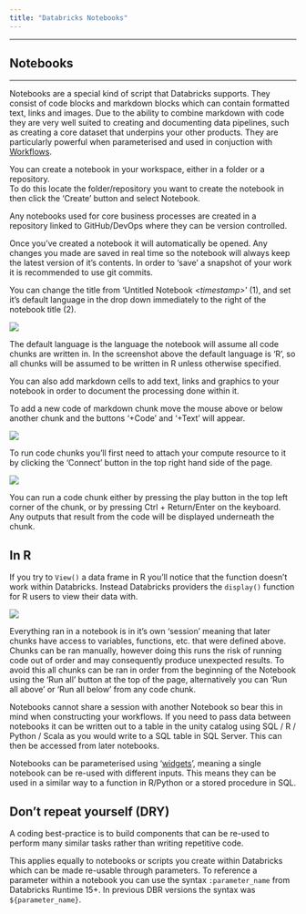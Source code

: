 ```yaml
---
title: "Databricks Notebooks"
---
```


------------------------------------------------------------------------

## Notebooks

------------------------------------------------------------------------

Notebooks are a special kind of script that Databricks supports. They consist of code blocks and markdown blocks which can contain formatted text, links and images. Due to the ability to combine markdown with code they are very well suited to creating and documenting data pipelines, such as creating a core dataset that underpins your other products. They are particularly powerful when parameterised and used in conjuction with [Workflows](ADA/Databricks_workflows.qmd).

You can create a notebook in your workspace, either in a folder or a repository.\
To do this locate the folder/repository you want to create the notebook in then click the 'Create' button and select Notebook.

::: callout-tip
Any notebooks used for core business processes are created in a repository linked to GitHub/DevOps where they can be version controlled.
:::

Once you've created a notebook it will automatically be opened. Any changes you made are saved in real time so the notebook will always keep the latest version of it's contents. In order to 'save' a snapshot of your work it is recommended to use git commits.

You can change the title from 'Untitled Notebook *\<timestamp\>*' (1), and set it's default language in the drop down immediately to the right of the notebook title (2).

![](/images/ada-notebook.png)

The default language is the language the notebook will assume all code chunks are written in. In the screenshot above the default language is 'R', so all chunks will be assumed to be written in R unless otherwise specified.

You can also add markdown cells to add text, links and graphics to your notebook in order to document the processing done within it.

To add a new code of markdown chunk move the mouse above or below another chunk and the buttons '+Code' and '+Text' will appear.

![](/images/ada-notebook-add-chunk.png)

To run code chunks you'll first need to attach your compute resource to it by clicking the 'Connect' button in the top right hand side of the page.

![](/images/ada-notebook-attach.png)

You can run a code chunk either by pressing the play button in the top left corner of the chunk, or by pressing Ctrl + Return/Enter on the keyboard. Any outputs that result from the code will be displayed underneath the chunk.

::: callout-tip
## In R

If you try to `View()` a data frame in R you'll notice that the function doesn't work within Databricks. Instead Databricks providers the `display()` function for R users to view their data with.
:::

![](/images/ada-notebook-chunk-output.png)

Everything ran in a notebook is in it's own 'session' meaning that later chunks have access to variables, functions, etc. that were defined above. Chunks can be ran manually, however doing this runs the risk of running code out of order and may consequently produce unexpected results. To avoid this all chunks can be ran in order from the beginning of the Notebook using the 'Run all' button at the top of the page, alternatively you can 'Run all above' or 'Run all below' from any code chunk.

Notebooks cannot share a session with another Notebook so bear this in mind when constructing your workflows. If you need to pass data between notebooks it can be written out to a table in the unity catalog using SQL / R / Python / Scala as you would write to a SQL table in SQL Server. This can then be accessed from later notebooks.

Notebooks can be parameterised using '[widgets](https://docs.Databricks.com/en/notebooks/widgets.html)', meaning a single notebook can be re-used with different inputs. This means they can be used in a similar way to a function in R/Python or a stored procedure in SQL.

::: callout-note
## Don't repeat yourself (DRY)

A coding best-practice is to build components that can be re-used to perform many similar tasks rather than writing repetitive code.

This applies equally to notebooks or scripts you create within Databricks which can be made re-usable through parameters. To reference a parameter within a notebook you can use the syntax `:parameter_name` from Databricks Runtime 15+. In previous DBR versions the syntax was `${parameter_name}`.
:::
